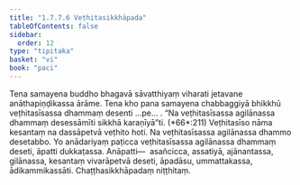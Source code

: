 ```yaml
---
title: "1.7.7.6 Veṭhitasikkhāpada"
tableOfContents: false
sidebar:
  order: 12
type: "tipitaka"
basket: "vi"
book: "paci"
---
```



<DynamicBreadcrumb />

<Division number="643" book="paci" bookNo="2" page="266">

<Paragraph number="2028" book="paci">
Tena samayena buddho bhagavā sāvatthiyaṃ viharati jetavane anāthapiṇḍikassa ārāme. Tena kho pana samayena chabbaggiyā bhikkhū veṭhitasīsassa dhammaṃ desenti …pe… .
</Paragraph>

<Paragraph number="2029" book="paci">
<Emphasis>“Na veṭhitasīsassa agilānassa dhammaṃ desessāmīti sikkhā karaṇīyā”</Emphasis>ti. (*66*:<Emphasis>211</Emphasis>)
</Paragraph>

<Paragraph number="2030" book="paci">
<Emphasis>Veṭhitasīso</Emphasis> nāma kesantaṃ na dassāpetvā veṭhito hoti.
</Paragraph>

<Paragraph number="2031" book="paci">
Na veṭhitasīsassa agilānassa dhammo desetabbo. Yo anādariyaṃ paṭicca veṭhitasīsassa agilānassa dhammaṃ deseti, āpatti dukkaṭassa.
</Paragraph>

<Paragraph number="2032" book="paci">
Anāpatti—  asañcicca, assatiyā, ajānantassa, gilānassa, kesantaṃ vivarāpetvā deseti, āpadāsu, ummattakassa, ādikammikassāti.

</Paragraph>
</Division>

<Paragraph number="2033" type="center" book="paci">
Chaṭṭhasikkhāpadaṃ niṭṭhitaṃ.
</Paragraph>